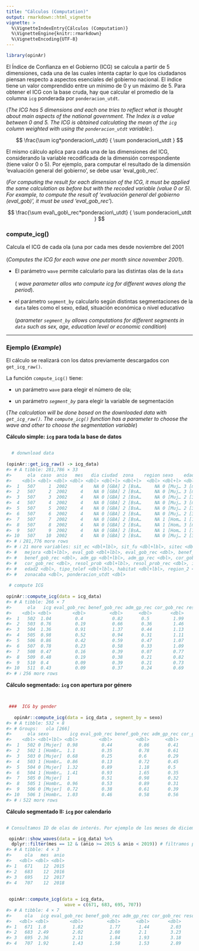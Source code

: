 ---
title: "Cálculos (Computation)"
output: rmarkdown::html_vignette
vignette: >
  %\VignetteIndexEntry{Cálculos (Computation)}
  %\VignetteEngine{knitr::rmarkdown}
  %\VignetteEncoding{UTF-8}
---




```r
library(opinAr)
```

El Índice de Confianza en el Gobierno (ICG) se calcula a partir de 5 dimensiones, cada una de las cuales intenta captar lo que los ciudadanos piensan respecto a aspectos esenciales del gobierno nacional. El índice tiene un valor comprendido entre un mínimo de 0 y un máximo de 5. Para obtener el ICG con la base cruda, hay que calcular el promedio de la columna `icg` ponderada por `ponderacion_utdt`.

(*The ICG has 5 dimensions and each one tries to reflect what is thought about main aspects of the national government. The Index is a value between 0 and 5. The ICG is obtained calculating the mean of the `icg` column weighted with using the `ponderacion_utdt` variable:*).

$$
\frac{\sum icg*ponderacion\_utdt} { \sum ponderacion\_utdt }
$$

El mismo cálculo aplica para cada una de las dimensiones del ICG, considerando la variable recodificada de la dimensión correspondiente (tiene valor 0 o 5). Por ejemplo, para computar el resultado de la dimensión 'evaluación general del gobierno', se debe usar 'eval_gob_rec'.

(*For computing the result for each dimension of the ICG, it must be applied the same calculation as before but with the recoded variable (value 0 or 5). For example, to compute the result of 'evaluación general del gobierno (eval_gob)', it must be used 'eval_gob_rec'*).

$$
\frac{\sum eval\_gob\_rec*ponderacion\_utdt} { \sum ponderacion\_utdt }
$$

### compute_icg()

Calcula el ICG de cada ola (una por cada mes desde noviembre del 2001\
\
(*Computes the ICG for each wave one per month since november 2001*).

-   El parámetro `wave` permite calcularlo para las distintas olas de la `data`\
    \
    ( *wave parameter allos wto compute icg for different waves along the period*).

-   el parámetro `segment_by` calcularlo según distintas segmentaciones de la `data` tales como el sexo, edad, situación económica o nivel educativo\
    \
    (*parameter `segment_by` allows computations for different segments in `data` such as sex, age, education level or economic condition*)

------------------------------------------------------------------------

### Ejemplo (*Example*)

El cálculo se realizará con los datos previamente descargados con `get_icg_raw()`.

La función `compute_icg()` tiene:

-   un parámetro `wave` para elegir el número de ola;

-   un parámetro *`segment_by`* para elegir la variable de segmentación

(*The calculation will be done based on the downloaded data with `get_icg_raw()`. The `compute_icg()` function has a parameter to choose the wave and other to choose the segmentation variable*)

**Cálculo simple: `icg` para toda la base de datos**


```r
  
  # donwnload data 
 
(opinAr::get_icg_raw() -> icg_data)
#> # A tibble: 281,786 × 33
#>      ola  caso  anio   mes   dia ciudad  zona    region sexo    edad    edu     educacion
#>    <dbl> <dbl> <dbl> <dbl> <dbl> <dbl+l> <dbl+l>  <dbl> <dbl+l> <dbl+l> <dbl+l> <dbl+lbl>
#>  1   507     1  2002     4    NA 0 [GBA] 2 [BsA…     NA 0 [Muj… 3 [más… 1 [Pri… 3 [PrimC…
#>  2   507     2  2002     4    NA 0 [GBA] 2 [BsA…     NA 0 [Muj… 3 [más… 3 [Ter… 7 [TercC…
#>  3   507     3  2002     4    NA 0 [GBA] 2 [BsA…     NA 0 [Muj… 2 [30a… 2 [Sec… 5 [Secun…
#>  4   507     4  2002     4    NA 0 [GBA] 2 [BsA…     NA 0 [Muj… 3 [más… 1 [Pri… 3 [PrimC…
#>  5   507     5  2002     4    NA 0 [GBA] 2 [BsA…     NA 0 [Muj… 2 [30a… 3 [Ter… 9 [UnivC…
#>  6   507     6  2002     4    NA 0 [GBA] 2 [BsA…     NA 0 [Muj… 2 [30a… 3 [Ter… 7 [TercC…
#>  7   507     7  2002     4    NA 0 [GBA] 2 [BsA…     NA 1 [Hom… 1 [18a… 3 [Ter… 8 [UnivI…
#>  8   507     8  2002     4    NA 0 [GBA] 2 [BsA…     NA 1 [Hom… 3 [más… 1 [Pri… 3 [PrimC…
#>  9   507     9  2002     4    NA 0 [GBA] 2 [BsA…     NA 1 [Hom… 1 [18a… 2 [Sec… 4 [Secun…
#> 10   507    10  2002     4    NA 0 [GBA] 2 [BsA…     NA 0 [Muj… 2 [30a… 3 [Ter… 7 [TercC…
#> # ℹ 281,776 more rows
#> # ℹ 21 more variables: sit_ec <dbl+lbl>, sit_fu <dbl+lbl>, sitec <dbl+lbl>,
#> #   mejora <dbl+lbl>, eval_gob <dbl+lbl>, eval_gob_rec <dbl>, benef_gob <dbl+lbl>,
#> #   benef_gob_rec <dbl>, adm_gp <dbl+lbl>, adm_gp_rec <dbl>, cor_gob <dbl+lbl>,
#> #   cor_gob_rec <dbl>, resol_prob <dbl+lbl>, resol_prob_rec <dbl>, icg <dbl>,
#> #   edad2 <dbl>, tipo_telef <dbl+lbl>, habitat <dbl+lbl>, region_2 <dbl+lbl>,
#> #   zonacaba <dbl>, ponderacion_utdt <dbl>
 
 # compute ICG
 
opinAr::compute_icg(data = icg_data)
#> # A tibble: 266 × 7
#>      ola   icg eval_gob_rec benef_gob_rec adm_gp_rec cor_gob_rec resol_prob_rec
#>    <dbl> <dbl>        <dbl>         <dbl>      <dbl>       <dbl>          <dbl>
#>  1   502  1.04         0.4           0.82       0.5         1.99           1.47
#>  2   503  0.76         0.19          0.66       0.36        1.46           1.12
#>  3   504  1.36         0.91          1.37       0.44        1.13           2.94
#>  4   505  0.98         0.52          0.94       0.31        1.11           2.03
#>  5   506  0.86         0.42          0.59       0.47        1.07           1.76
#>  6   507  0.78         0.23          0.58       0.33        1.09           1.7 
#>  7   508  0.47         0.16          0.39       0.07        0.77           0.93
#>  8   509  0.48         0.19          0.38       0.21        0.82           0.81
#>  9   510  0.4          0.09          0.39       0.21        0.73           0.59
#> 10   511  0.43         0.09          0.37       0.24        0.69           0.74
#> # ℹ 256 more rows
```

**Cálculo segmentado: `icg` con apertura por género**


```r
  

 ###  ICG by gender
 
   opinAr::compute_icg(data = icg_data , segment_by = sexo)
#> # A tibble: 532 × 8
#> # Groups:   ola [266]
#>      ola sexo        icg eval_gob_rec benef_gob_rec adm_gp_rec cor_gob_rec resol_prob_rec
#>    <dbl> <dbl+lbl> <dbl>        <dbl>         <dbl>      <dbl>       <dbl>          <dbl>
#>  1   502 0 [Mujer]  0.98         0.44          0.86       0.41        1.78           1.41
#>  2   502 1 [Hombr…  1.1          0.35          0.78       0.61        2.22           1.53
#>  3   503 0 [Mujer]  0.68         0.25          0.6        0.29        1.2            1.04
#>  4   503 1 [Hombr…  0.86         0.13          0.72       0.45        1.78           1.21
#>  5   504 0 [Mujer]  1.32         0.89          1.18       0.5         1.11           2.9 
#>  6   504 1 [Hombr…  1.41         0.93          1.65       0.35        1.15           2.99
#>  7   505 0 [Mujer]  1            0.51          0.98       0.32        1.13           2.06
#>  8   505 1 [Hombr…  0.96         0.53          0.89       0.31        1.07           2   
#>  9   506 0 [Mujer]  0.72         0.38          0.61       0.39        0.78           1.46
#> 10   506 1 [Hombr…  1.03         0.46          0.58       0.56        1.41           2.13
#> # ℹ 522 more rows
```

**Cálculo segmentado II: `icg` por calendario**


```r
  
# Consultamos ID de olas de interés. Por ejemplo de los meses de diciembre durante la presidencia de Mauricio Macri

 opinAr::show_waves(data = icg_data) %>% 
  dplyr::filter(mes == 12 & (anio >= 2015 & anio < 2019)) # filtramos para obtener número de ola de interes
#> # A tibble: 4 × 3
#>     ola   mes  anio
#>   <dbl> <dbl> <dbl>
#> 1   671    12  2015
#> 2   683    12  2016
#> 3   695    12  2017
#> 4   707    12  2018
 
 
 opinAr::compute_icg(data = icg_data, 
                      wave = c(671, 683, 695, 707))
#> # A tibble: 4 × 7
#>     ola   icg eval_gob_rec benef_gob_rec adm_gp_rec cor_gob_rec resol_prob_rec
#>   <dbl> <dbl>        <dbl>         <dbl>      <dbl>       <dbl>          <dbl>
#> 1   671  1.8          1.82          1.77       1.44        2.03           1.93
#> 2   683  2.49         2.02          2.08       2.1         3.23           3.03
#> 3   695  2.36         2.11          1.84       1.93        3.18           2.75
#> 4   707  1.92         1.43          1.58       1.53        2.89           2.2
```

